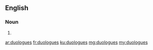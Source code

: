 ==English==

===Noun===
{{head|en|noun plural form}}

# {{plural of|duologue|lang=en}}

[[ar:duologues]]
[[fr:duologues]]
[[ku:duologues]]
[[mg:duologues]]
[[my:duologues]]